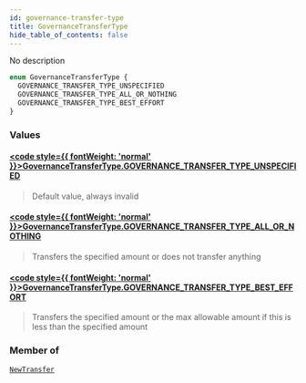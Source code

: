 ```yaml
---
id: governance-transfer-type
title: GovernanceTransferType
hide_table_of_contents: false
---
```








No description

```graphql
enum GovernanceTransferType {
  GOVERNANCE_TRANSFER_TYPE_UNSPECIFIED
  GOVERNANCE_TRANSFER_TYPE_ALL_OR_NOTHING
  GOVERNANCE_TRANSFER_TYPE_BEST_EFFORT
}
```


### Values

#### [<code style={{ fontWeight: 'normal' }}>GovernanceTransferType.<b>GOVERNANCE_TRANSFER_TYPE_UNSPECIFIED</b></code>](#) 
> Default value, always invalid
> 

#### [<code style={{ fontWeight: 'normal' }}>GovernanceTransferType.<b>GOVERNANCE_TRANSFER_TYPE_ALL_OR_NOTHING</b></code>](#) 
> Transfers the specified amount or does not transfer anything
> 

#### [<code style={{ fontWeight: 'normal' }}>GovernanceTransferType.<b>GOVERNANCE_TRANSFER_TYPE_BEST_EFFORT</b></code>](#) 
> Transfers the specified amount or the max allowable amount if this is less than the specified amount
> 



### Member of

[`NewTransfer`](/testnet/api/graphql/objects/new-transfer)  <Badge class="secondary" text="object"/>



